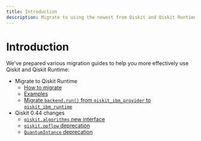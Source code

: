 ```yaml
---
title: Introduction
description: Migrate to using the newest from Qiskit and Qiskit Runtime
---
```


# Introduction

We've prepared various migration guides to help you more effectively use Qiskit and Qiskit Runtime:

-   Migrate to Qiskit Runtime
    -   [How to migrate](./qiskit-runtime)
    -   [Examples](./qiskit-runtime-examples)
    -   [Migrate `backend.run()` from `qiskit_ibm_provider` to `qiskit_ibm_runtime`](./qiskit-runtime-from-provider)
-   Qiskit 0.44 changes
    -   [`qiskit.algorithms` new interface](./qiskit-algorithms-module)
    -   [`qiskit.opflow` deprecation](./qiskit-opflow-module)
    -   [`QuantumIntance` deprecation](./qiskit-quantum-instance)
